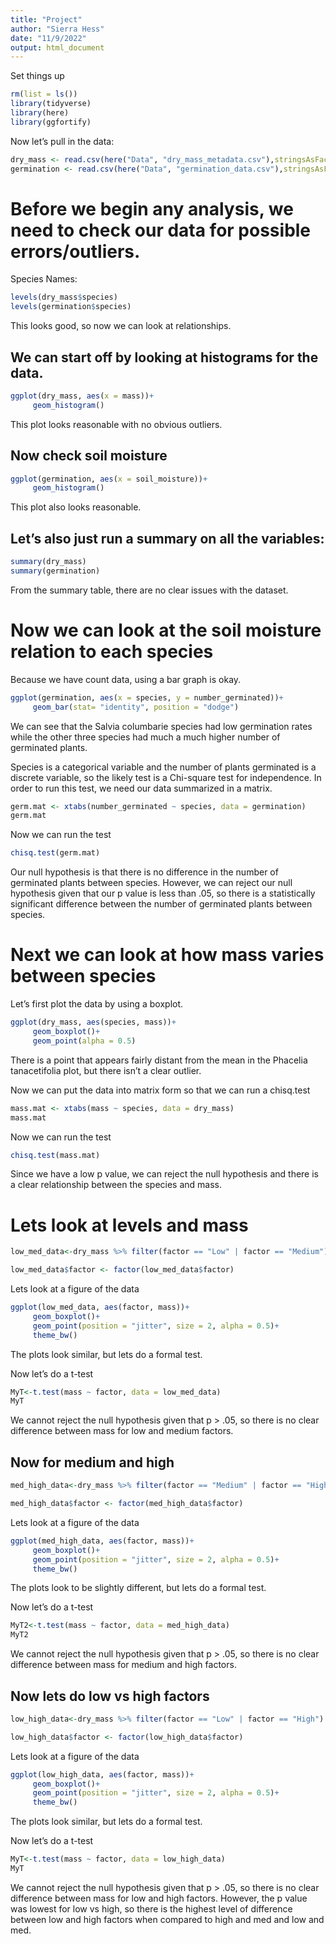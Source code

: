 ```yaml
---
title: "Project"
author: "Sierra Hess"
date: "11/9/2022"
output: html_document
---
```

Set things up
```r
rm(list = ls())
library(tidyverse)
library(here)
library(ggfortify)
```
Now let's pull in the data:
```r
dry_mass <- read.csv(here("Data", "dry_mass_metadata.csv"),stringsAsFactors = TRUE)
germination <- read.csv(here("Data", "germination_data.csv"),stringsAsFactors = TRUE)
```
# Before we begin any analysis, we need to check our data for possible errors/outliers.

Species Names:
```r
levels(dry_mass$species)
levels(germination$species)
```
This looks good, so now we can look at relationships.

## We can start off by looking at histograms for the data. 
```r
ggplot(dry_mass, aes(x = mass))+
     geom_histogram()
```

This plot looks reasonable with no obvious outliers.

## Now check soil moisture
```r
ggplot(germination, aes(x = soil_moisture))+
     geom_histogram()
```

This plot also looks reasonable. 

## Let's also just run a summary on all the variables:
```r
summary(dry_mass)
summary(germination)
```

From the summary table, there are no clear issues with the dataset. 

# Now we can look at the soil moisture relation to each species
Because we have count data, using a bar graph is okay.

```r
ggplot(germination, aes(x = species, y = number_germinated))+
     geom_bar(stat= "identity", position = "dodge")
```

We can see that the Salvia columbarie species had low germination rates while the other three species had much a much higher number of germinated plants.

Species is a categorical variable and the number of plants germinated is a discrete variable, so the likely test is a Chi-square test for independence. In order to run this test, we need our data summarized in a matrix.

```r
germ.mat <- xtabs(number_germinated ~ species, data = germination)
germ.mat
```
Now we can run the test
```r
chisq.test(germ.mat)
```

Our null hypothesis is that there is no difference in the number of germinated plants between species. However,  we can reject our null hypothesis given that our p value is less than .05, so there is a statistically significant difference between the number of germinated plants between species.

# Next we can look at how mass varies between species

Let's first plot the data by using a boxplot.

```r
ggplot(dry_mass, aes(species, mass))+
     geom_boxplot()+
     geom_point(alpha = 0.5)
```

There is a point that appears fairly distant from the mean in the Phacelia tanacetifolia plot, but there isn't a clear outlier.


Now we can put the data into matrix form so that we can run a chisq.test
```r
mass.mat <- xtabs(mass ~ species, data = dry_mass)
mass.mat
```
Now we can run the test
```r
chisq.test(mass.mat)
```

Since we have a low p value, we can reject the null hypothesis and there is a clear relationship between the species and mass. 

# Lets look at levels and mass
```r
low_med_data<-dry_mass %>% filter(factor == "Low" | factor == "Medium")

low_med_data$factor <- factor(low_med_data$factor)
```

Lets look at a figure of the data

```r
ggplot(low_med_data, aes(factor, mass))+
     geom_boxplot()+
     geom_point(position = "jitter", size = 2, alpha = 0.5)+
     theme_bw()
```

The plots look similar, but lets do a formal test. 

Now let's do a t-test
```r
MyT<-t.test(mass ~ factor, data = low_med_data)
MyT
```
We cannot reject the null hypothesis given that p > .05, so there is no clear difference between mass for low and medium factors.

## Now for medium and high

```r
med_high_data<-dry_mass %>% filter(factor == "Medium" | factor == "High")

med_high_data$factor <- factor(med_high_data$factor)
```

Lets look at a figure of the data

```r
ggplot(med_high_data, aes(factor, mass))+
     geom_boxplot()+
     geom_point(position = "jitter", size = 2, alpha = 0.5)+
     theme_bw()
```

The plots look to be slightly different, but lets do a formal test. 

Now let's do a t-test
```r
MyT2<-t.test(mass ~ factor, data = med_high_data)
MyT2
```
We cannot reject the null hypothesis given that p > .05, so there is no clear difference between mass for medium and high factors.

## Now lets do low vs high factors

```r
low_high_data<-dry_mass %>% filter(factor == "Low" | factor == "High")

low_high_data$factor <- factor(low_high_data$factor)
```

Lets look at a figure of the data

```r
ggplot(low_high_data, aes(factor, mass))+
     geom_boxplot()+
     geom_point(position = "jitter", size = 2, alpha = 0.5)+
     theme_bw()
```

The plots look similar, but lets do a formal test. 

Now let's do a t-test
```r
MyT<-t.test(mass ~ factor, data = low_high_data)
MyT
```
We cannot reject the null hypothesis given that p > .05, so there is no clear difference between mass for low and high factors. However, the p value was lowest for low vs high, so there is the highest level of difference between low and high factors when compared to high and med and low and med. 

